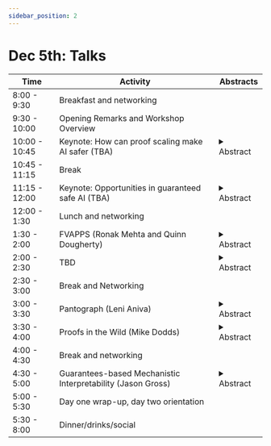 ```yaml
---
sidebar_position: 2
---
```


# Dec 5th: Talks

| Time          | Activity                                                    | Abstracts                                                                                                                                                                                                                                                                                                                                                                                                                                                                                                                                                                                                                                                                                                                                                                                  |
| ------------- | ----------------------------------------------------------- | ------------------------------------------------------------------------------------------------------------------------------------------------------------------------------------------------------------------------------------------------------------------------------------------------------------------------------------------------------------------------------------------------------------------------------------------------------------------------------------------------------------------------------------------------------------------------------------------------------------------------------------------------------------------------------------------------------------------------------------------------------------------------------------------ |
| 8:00 - 9:30   | Breakfast and networking                                    |                                                                                                                                                                                                                                                                                                                                                                                                                                                                                                                                                                                                                                                                                                                                                                                            |
| 9:30 - 10:00  | Opening Remarks and Workshop Overview                       |                                                                                                                                                                                                                                                                                                                                                                                                                                                                                                                                                                                                                                                                                                                                                                                            |
| 10:00 - 10:45 | Keynote: How can proof scaling make AI safer (TBA)          | <details><summary>Abstract</summary>To be announced</details>                                                                                                                                                                                                                                                                                                                                                                                                                                                                                                                                                                                                                                                                                                                              |
| 10:45 - 11:15 | Break                                                       |                                                                                                                                                                                                                                                                                                                                                                                                                                                                                                                                                                                                                                                                                                                                                                                            |
| 11:15 - 12:00 | Keynote: Opportunities in guaranteed safe AI (TBA)          | <details><summary>Abstract</summary>To be announced</details>                                                                                                                                                                                                                                                                                                                                                                                                                                                                                                                                                                                                                                                                                                                              |
| 12:00 - 1:30  | Lunch and networking                                        |                                                                                                                                                                                                                                                                                                                                                                                                                                                                                                                                                                                                                                                                                                                                                                                            |
| 1:30 - 2:00   | FVAPPS (Ronak Mehta and Quinn Dougherty)                    | <details><summary>Abstract</summary> We introduce the Formally Verified Automated Programming Progress Standards, or FV-APPS, a benchmark for writing programs and proving their correctness. Previously, APPS provided a benchmark and dataset for programming puzzles to be completed in python and checked against unit tests, of the kind seen in technical assessments in the software engineering industry. We generalize the unit tests to Lean 4 theorems, given without proof (Lean's "sorry" keyword), and challenge the machine learning and program synthesis communities to solve both each general purpose programming problem and it's associated correctness specifications. It is available for play at https://huggingface.co/datasets/quinn-dougherty/fvapps </details> |
| 2:00 - 2:30   | TBD                                                         | <details><summary>Abstract</summary>To be determined</details>                                                                                                                                                                                                                                                                                                                                                                                                                                                                                                                                                                                                                                                                                                                             |
| 2:30 - 3:00   | Break and Networking                                        |                                                                                                                                                                                                                                                                                                                                                                                                                                                                                                                                                                                                                                                                                                                                                                                            |
| 3:00 - 3:30   | Pantograph (Leni Aniva)                                     | <details><summary>Abstract</summary>https://arxiv.org/abs/2410.1642</details>                                                                                                                                                                                                                                                                                                                                                                                                                                                                                                                                                                                                                                                                                                                         |
| 3:30 - 4:00   | Proofs in the Wild (Mike Dodds)                             | <details><summary>Abstract</summary>Abstract to be added</details>                                                                                                                                                                                                                                                                                                                                                                                                                                                                                                                                                                                                                                                                                                                         |
| 4:00 - 4:30   | Break and networking                                        |                                                                                                                                                                                                                                                                                                                                                                                                                                                                                                                                                                                                                                                                                                                                                                                            |
| 4:30 - 5:00   | Guarantees-based Mechanistic Interpretability (Jason Gross) | <details><summary>Abstract</summary>https://arxiv.org/abs/2406.11779</details>                                                                                                                                                                                                                                                                                                                                                                                                                                                                                                                                                                                                                                                                                                                         |
| 5:00 - 5:30   | Day one wrap-up, day two orientation                        |                                                                                                                                                                                                                                                                                                                                                                                                                                                                                                                                                                                                                                                                                                                                                                                            |
| 5:30 - 8:00   | Dinner/drinks/social                                        |                                                                                                                                                                                                                                                                                                                                                                                                                                                                                                                                                                                                                                                                                                                                                                                            |

